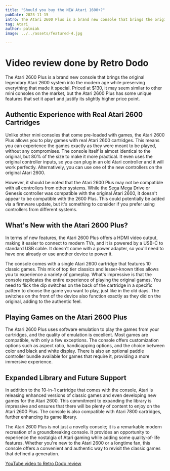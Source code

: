 ```yaml
---
title: "Should you buy the NEW Atari 1600+?"
pubDate: 2023-11-15
intro: The Atari 2600 Plus is a brand new console that brings the original legendary Atari 2600 system into the modern age while preserving everything that made it special. Priced at $130, it may seem similar to other mini consoles on the market, but the Atari 2600 Plus has some unique features that set it apart and justify its slightly higher price point.
tag: Atari
author: palmiak
image: ../../assets/featured-4.jpg

---
```

# Video review done by Retro Dodo

The Atari 2600 Plus is a brand new console that brings the original legendary Atari 2600 system into the modern age while preserving everything that made it special. Priced at $130, it may seem similar to other mini consoles on the market, but the Atari 2600 Plus has some unique features that set it apart and justify its slightly higher price point.

## Authentic Experience with Real Atari 2600 Cartridges

Unlike other mini consoles that come pre-loaded with games, the Atari 2600 Plus allows you to play games with real Atari 2600 cartridges. This means you can experience the games exactly as they were meant to be played, without any compromises. The console itself is almost identical to the original, but 80% of the size to make it more practical. It even uses the original controller inputs, so you can plug in an old Atari controller and it will work perfectly. Alternatively, you can use one of the new controllers on the original Atari 2600.

However, it should be noted that the Atari 2600 Plus may not be compatible with all controllers from other systems. While the Sega Mega Drive or Genesis controller was compatible with the original Atari 2600, it doesn't appear to be compatible with the 2600 Plus. This could potentially be added via a firmware update, but it's something to consider if you prefer using controllers from different systems.

## What's New with the Atari 2600 Plus?

In terms of new features, the Atari 2600 Plus offers a HDMI video output, making it easier to connect to modern TVs, and it is powered by a USB-C to standard USB cable. It doesn't come with a power adapter, so you'll need to have one already or use another device to power it.

The console comes with a single Atari 2600 cartridge that features 10 classic games. This mix of top tier classics and lesser-known titles allows you to experience a variety of gameplay. What's impressive is that the console replicates the entire experience of playing the original games. You need to flick the dip switches on the back of the cartridge in a specific pattern to choose the game you want to play, just like in the old days. The switches on the front of the device also function exactly as they did on the original, adding to the authentic feel.

## Playing Games on the Atari 2600 Plus

The Atari 2600 Plus uses software emulation to play the games from your cartridges, and the quality of emulation is excellent. Most games are compatible, with only a few exceptions. The console offers customization options such as aspect ratio, handicapping options, and the choice between color and black and white display. There is also an optional paddle controller bundle available for games that require it, providing a more immersive experience.

## Expanded Library and Future Support

In addition to the 10-in-1 cartridge that comes with the console, Atari is releasing enhanced versions of classic games and even developing new games for the Atari 2600. This commitment to expanding the library is impressive and ensures that there will be plenty of content to enjoy on the Atari 2600 Plus. The console is also compatible with Atari 7800 cartridges, further enhancing its game library.

The Atari 2600 Plus is not just a novelty console; it is a remarkable modern recreation of a groundbreaking console. It provides an opportunity to experience the nostalgia of Atari gaming while adding some quality-of-life features. Whether you're new to the Atari 2600 or a longtime fan, this console offers a convenient and authentic way to revisit the classic games that defined a generation.

[YouTube video to Retro Dodo review](https://www.youtube.com/watch?v=t3KwLoomsgs)
